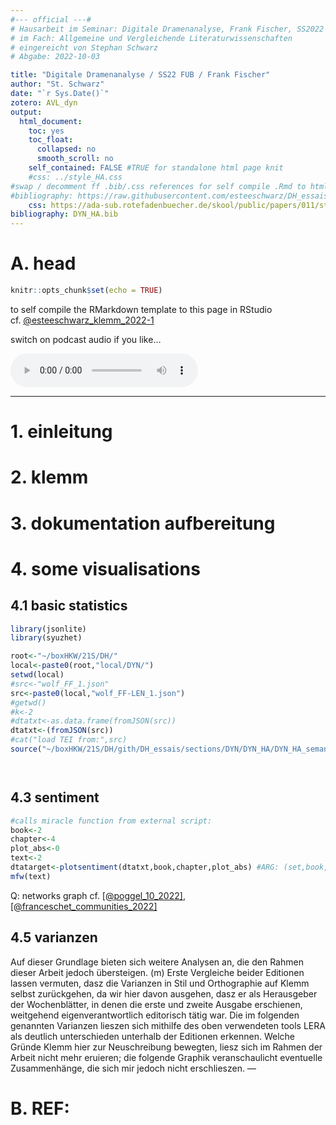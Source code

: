 ```yaml
---
#--- official ---#
# Hausarbeit im Seminar: Digitale Dramenanalyse, Frank Fischer, SS2022 FUB
# im Fach: Allgemeine und Vergleichende Literaturwissenschaften
# eingereicht von Stephan Schwarz
# Abgabe: 2022-10-03

title: "Digitale Dramenanalyse / SS22 FUB / Frank Fischer"
author: "St. Schwarz"
date: "`r Sys.Date()`"
zotero: AVL_dyn
output: 
  html_document:
    toc: yes
    toc_float:
      collapsed: no
      smooth_scroll: no
    self_contained: FALSE #TRUE for standalone html page knit
    #css: ../style_HA.css
#swap / decomment ff .bib/.css references for self compile .Rmd to html
#bibliography: https://raw.githubusercontent.com/esteeschwarz/DH_essais/main/sections/DD/klemm_HA/top/klemm.bib
    css: https://ada-sub.rotefadenbuecher.de/skool/public/papers/011/style_HA.css
bibliography: DYN_HA.bib
---
```

# A. head
```r
knitr::opts_chunk$set(echo = TRUE)
```
to self compile the RMarkdown template to this page in RStudio cf. [@esteeschwarz_klemm_2022-1](https://github.com/esteeschwarz/DH_essais/blob/main/sections/DD/klemm_HA/top/M/klemm_HA_temp_BASE.Rmd)

switch on podcast audio if you like...
```{=html}
<!-- placeholder for begleitaudiospur static .mp3-->
<!----><audio controls>
  <source src="https://ephemeridenmusik.rotefadenbuecher.de/wp-content/uploads/FM017_klemmHA.mp3" type="audio/mpeg">
You would hear audio but your browser does not support the audio element.
</audio><!---->
<!-- placeholder for begleitaudiospur spotify podcast-->
<!--<iframe src="https://open.spotify.com/embed/episode/0Z9JS54zC15Fh099ovAKce?utm_source=generator" width="100%" height="232" frameBorder="0" allowfullscreen="" allow="autoplay; clipboard-write; encrypted-media; fullscreen; picture-in-picture"></iframe>-->
```

---

# 1. einleitung

# 2. klemm


# 3. dokumentation aufbereitung

# 4. some visualisations
## 4.1 basic statistics

```r
library(jsonlite)
library(syuzhet)

root<-"~/boxHKW/21S/DH/"
local<-paste0(root,"local/DYN/")
setwd(local)
#src<-"wolf_FF_1.json"
src<-paste0(local,"wolf_FF-LEN_1.json")
#getwd()
#k<-2
#dtatxt<-as.data.frame(fromJSON(src))
dtatxt<-(fromJSON(src))
#cat("load TEI from:",src)
source("~/boxHKW/21S/DH/gith/DH_essais/sections/DYN/DYN_HA/DYN_HA_semantics.R")
```

```r
```

```r
```

## 4.3 sentiment

```r
#calls miracle function from external script:
book<-2
chapter<-4
plot_abs<-0
text<-2
dtatarget<-plotsentiment(dtatxt,book,chapter,plot_abs) #ARG: (set,book,chapter,absolute)
mfw(text)
```

Q: networks graph cf. [[@poggel_10_2022]](https://lipogg.github.io/r-tutorium-website/tutorium10_11072022_netzwerke.html), [[@franceschet_communities_2022]](https://users.dimi.uniud.it/~massimo.franceschet/R/communities.html)

## 4.5 varianzen
Auf dieser Grundlage bieten sich weitere Analysen an, die den Rahmen dieser Arbeit jedoch übersteigen. (m) Erste Vergleiche beider Editionen lassen vermuten, dasz die Varianzen in Stil und Orthographie auf Klemm selbst zurückgehen, da wir hier davon ausgehen, dasz er als Herausgeber der Wochenblätter, in denen die erste und zweite Ausgabe erschienen, weitgehend eigenverantwortlich editorisch tätig war.
Die im folgenden genannten Varianzen lieszen sich mithilfe des oben verwendeten tools LERA als deutlich unterschieden unterhalb der Editionen erkennen. Welche Gründe Klemm hier zur Neuschreibung bewegten, liesz sich im Rahmen der Arbeit nicht mehr eruieren; die folgende Graphik veranschaulicht eventuelle Zusammenhänge, die sich mir jedoch nicht erschlieszen.
---

# B. REF:

